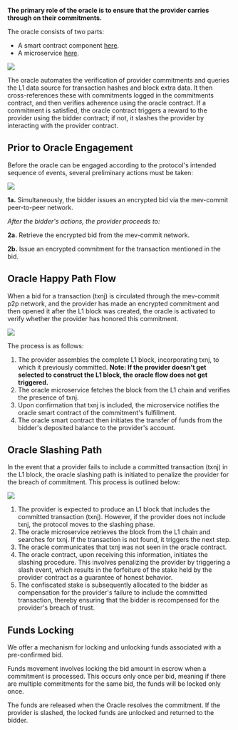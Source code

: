 **The primary role of the oracle is to ensure that the provider carries through on their commitments.**

The oracle consists of two parts:

- A smart contract component [here](https://github.com/primev/mev-commit/blob/main/contracts/contracts/Oracle.sol).
- A microservice [here](https://github.com/primev/mev-commit/tree/main/oracle).

<Frame>
  <img src="/images/oracle-detailed-overview.png" />
</Frame>

The oracle automates the verification of provider commitments and queries the L1 data source for transaction hashes and block extra data. It then
cross-references these with commitments logged in the commitments contract, and then
verifies adherence using the oracle contract. If a commitment is satisfied, the oracle contract triggers a
reward to the provider using the bidder contract; if not, it slashes the provider by interacting
with the provider contract.

## Prior to Oracle Engagement

Before the oracle can be engaged according to the protocol's intended sequence of events, several preliminary actions must be taken:

<Frame>
  <img src="/images/oracle-before.png" />
</Frame>

**1a.** Simultaneously, the bidder issues an encrypted bid via the mev-commit peer-to-peer network.

_After the bidder's actions, the provider proceeds to:_

**2a.** Retrieve the encrypted bid from the mev-commit network.

**2b.** Issue an encrypted commitment for the transaction mentioned in the bid.

## Oracle Happy Path Flow

When a bid for a transaction (txnj) is circulated through the mev-commit p2p network, and the provider has made an encrypted commitment and then opened it after the L1 block was created, the oracle is activated to verify whether the provider has honored this commitment.
<Frame>
  <img src="/images/oracle.png" />
</Frame>

The process is as follows:

1. The provider assembles the complete L1 block, incorporating txnj, to which it previously committed. **Note: If the provider doesn’t get selected to construct the L1 block, the oracle flow does not get triggered.**
2. The oracle microservice fetches the block from the L1 chain and verifies the presence of txnj.
3. Upon confirmation that txnj is included, the microservice notifies the oracle smart contract of the commitment's fulfillment.
4. The oracle smart contract then initiates the transfer of funds from the bidder's deposited balance to the provider's account.

## Oracle Slashing Path

In the event that a provider fails to include a committed transaction (txnj) in the L1 block, the oracle slashing path is initiated to penalize the provider for the breach of commitment. This process is outlined below:

<Frame>
  <img src="/images/oracle-non-happy.png" />
</Frame>

1. The provider is expected to produce an L1 block that includes the committed transaction (txnj). However, if the provider does not include txnj, the protocol moves to the slashing phase.
2. The oracle microservice retrieves the block from the L1 chain and searches for txnj. If the transaction is not found, it triggers the next step.
3. The oracle communicates that txnj was not seen in the oracle contract.
4. The oracle contract, upon receiving this information, initiates the slashing procedure. This involves penalizing the provider by triggering a slash event, which results in the forfeiture of the stake held by the provider contract as a guarantee of honest behavior.
5. The confiscated stake is subsequently allocated to the bidder as compensation for the provider's failure to include the committed transaction, thereby ensuring that the bidder is recompensed for the provider's breach of trust.

## Funds Locking
We offer a mechanism for locking and unlocking funds associated with a pre-confirmed bid.

Funds movement involves locking the bid amount in escrow when a commitment is processed. This occurs only once per bid, meaning if there are multiple commitments for the same bid, the funds will be locked only once.

The funds are released when the Oracle resolves the commitment. If the provider is slashed, the locked funds are unlocked and returned to the bidder.
